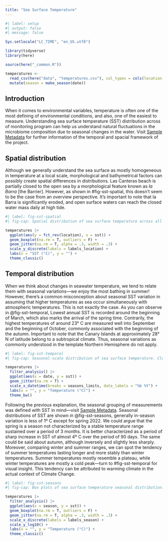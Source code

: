 ```yaml
---
title: "Sea Surface Temperature"
---
```


```r
#| label: setup
#| output: false
#| message: false

Sys.setlocale("LC_TIME", "en_US.utf8")

library(tidyverse)
library(here)

source(here("_common.R"))

temperatures <- 
  read_csv(here("data", "temperatures.csv"), col_types = cols(location = col_factor(levels = locations))) |> 
  mutate(season = make_season(date))
```

## Introduction

When it comes to environmental variables, temperature is often one of the most defining of environmental conditions, and also, one of the easiest to measure. Understanding sea surface temperature (SST) distribution across of monitoring program can help us understand natural fluctuations in the microbiome composition due to seasonal changes in the water. Visit [Sample Metadata](samples.qmd) for further information of the temporal and spacial framework of the project.

## Spatial distribution

Although we generally understand the sea surface as mostly homogeneous in temperature at a local scale, morphological and bathymetrical factors can possibly create spatial differences in distributions. Las Canteras beach is partially closed to the open sea by a morphological feature known as *la Barra* [the Barrier]. However, as shown in #fig-sst-spatial, this doesn't seem to be the case from an overview perspective. It's important to note that la Barra is significantly eroded, and open surface waters can reach the closed water mass daily at high tide.

```r
#| label: fig-sst-spatial
#| fig-cap: Spatial distribution of sea surface temperature across all environmental monitoring stations.

temperatures |> 
  ggplot(aes(y = fct_rev(location), x = sst)) +
  geom_boxplot(na.rm = T, outliers = F) +
  geom_jitter(na.rm = T, alpha = .3, width = .3) +
  scale_y_discrete(labels = labels_location) +
  labs(x = "SST (°C)", y = "") +
  theme_classic()
```

## Temporal distribution

When we think about changes in seawater temperature, we tend to relate them with seasonal variations---we enjoy the most bathing in summer! However, there's a common misconception about seasonal SST variation in assuming that higher temperatures as sea occur simultaneously with atmospheric temperatures. This is not exactly the case. As you can observe in @fig-sst-temporal, Lowest annual SST is recorded around the beginning of March, which also marks the arrival of the spring time. Contrarily, the highest temperatures of around 23° C are measured well into September and the beginning of October, commonly associated with the beginning of the autumn. Important to note that the Canary Islands at approximately 28° N of latitude belong to a subtropical climate. Thus, seasonal variations as commonly understood in the template Northern Hemisphere do not apply.

```r
#| label: fig-sst-temporal
#| fig-cap: Seasonal-scale distribution of sea surface temperature. Close points represent measurements from different stations with highly similar values.

temperatures |> 
  filter_analysis() |>  
  ggplot(aes(x = date, y = sst)) +
  geom_jitter(na.rm = T) +
  scale_x_datetime(breaks = seasons_limits, date_labels = "%b %Y") +
  labs(x = "", y = "Temperature (°C)") +
  theme_bw()
```

Following the previous explanation, the seasonal grouping of measurements was defined with SST in mind---visit [Sample Metadata](samples.qmd). Seasonal distributions of SST are shown in @fig-sst-seasons, generally in-season variation is less of 1º C except for spring 2022. We could argue that the spring is a season not characterized by a stable temperature range sustained over a period of 3 months. It is better characterized as a period of sharp increase in SST of almost 4º C over the period of 90 days. The same could be said about autumn, although inversely and slightly less sharply. Moreover, comparing winter and summer ranges, we can spot the tendency of summer temperatures lasting longer and more stably than winter temperatures. Summer temperatures mostly resemble a plateau, while winter temperatures are mostly a cold peak---turn to #fig-sst-temporal for visual insight.  This tendency can be attributed to warming climate in the actual context of Climate Change.

```r
#| label: fig-sst-seasons
#| fig-cap: Box plots of sea surface temperature seasonal distribution.

temperatures |> 
  filter_analysis() |> 
  ggplot(aes(x = season, y = sst)) +
  geom_boxplot(na.rm = T, outliers = F) +
  geom_jitter(na.rm = T, alpha = .3, width = .3) +
  scale_x_discrete(labels = labels_season) +
  scale_y_log10() +
  labs(x = "", y = "Temperature (°C)") +
  theme_classic()
```

